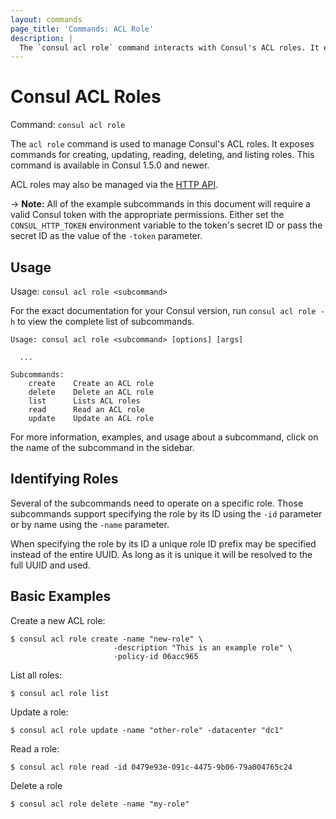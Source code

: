 ```yaml
---
layout: commands
page_title: 'Commands: ACL Role'
description: |
  The `consul acl role` command interacts with Consul's ACL roles. It exposes commands for creating, updating, reading, deleting, and listing roles. Roles consist of one or more ACL policies authorizing communication in the service mesh.
---
```


# Consul ACL Roles

Command: `consul acl role`

The `acl role` command is used to manage Consul's ACL roles.
It exposes commands for creating, updating, reading, deleting, and listing roles.
This command is available in Consul 1.5.0 and newer.

ACL roles may also be managed via the [HTTP API](/api-docs/acl/roles).

-> **Note:** All of the example subcommands in this document will require a valid
Consul token with the appropriate permissions. Either set the
`CONSUL_HTTP_TOKEN` environment variable to the token's secret ID or pass the
secret ID as the value of the `-token` parameter.

## Usage

Usage: `consul acl role <subcommand>`

For the exact documentation for your Consul version, run `consul acl role -h` to view the complete list of subcommands.

```text
Usage: consul acl role <subcommand> [options] [args]

  ...

Subcommands:
    create    Create an ACL role
    delete    Delete an ACL role
    list      Lists ACL roles
    read      Read an ACL role
    update    Update an ACL role
```

For more information, examples, and usage about a subcommand, click on the name
of the subcommand in the sidebar.

## Identifying Roles

Several of the subcommands need to operate on a specific role. Those
subcommands support specifying the role by its ID using the `-id` parameter
or by name using the `-name` parameter.

When specifying the role by its ID a unique role ID prefix may be specified
instead of the entire UUID. As long as it is unique it will be resolved to the
full UUID and used.

## Basic Examples

Create a new ACL role:

```shell-session
$ consul acl role create -name "new-role" \
                       -description "This is an example role" \
                       -policy-id 06acc965
```

List all roles:

```shell-session
$ consul acl role list
```

Update a role:

```shell-session
$ consul acl role update -name "other-role" -datacenter "dc1"
```

Read a role:

```shell-session
$ consul acl role read -id 0479e93e-091c-4475-9b06-79a004765c24
```

Delete a role

```shell-session
$ consul acl role delete -name "my-role"
```
